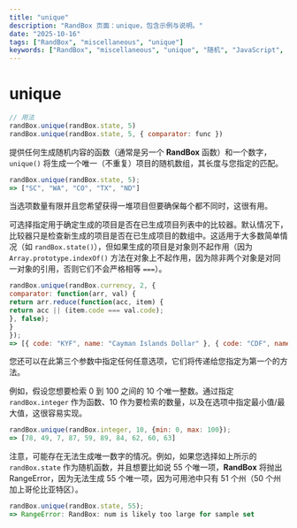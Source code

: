 ```yaml
---
title: "unique"
description: "RandBox 页面：unique，包含示例与说明。"
date: "2025-10-16"
tags: ["RandBox", "miscellaneous", "unique"]
keywords: ["RandBox", "miscellaneous", "unique", "随机", "JavaScript", "MDX"]
---
```


# unique

```js
// 用法
randBox.unique(randBox.state, 5)
randBox.unique(randBox.state, 5, { comparator: func })
```

提供任何生成随机内容的函数（通常是另一个 **RandBox** 函数）和一个数字，`unique()` 将生成一个唯一（不重复）项目的随机数组，其长度与您指定的匹配。

```js
randBox.unique(randBox.state, 5);
=> ["SC", "WA", "CO", "TX", "ND"]
```

当选项数量有限并且您希望获得一堆项目但要确保每个都不同时，这很有用。

可选择指定用于确定生成的项目是否在已生成项目列表中的比较器。默认情况下，比较器只是检查新生成的项目是否在已生成项目的数组中。这适用于大多数简单情况（如 `randBox.state()`），但如果生成的项目是对象则不起作用（因为 `Array.prototype.indexOf()` 方法在对象上不起作用，因为除非两个对象是对同一对象的引用，否则它们不会严格相等 `===`）。

```js
randBox.unique(randBox.currency, 2, {
comparator: function(arr, val) {
return arr.reduce(function(acc, item) {
return acc || (item.code === val.code);
}, false);
}
});
=> [{ code: "KYF", name: "Cayman Islands Dollar" }, { code: "CDF", name: "Congo/Kinshasa Franc" }]
```

您还可以在此第三个参数中指定任何任意选项，它们将传递给您指定为第一个的方法。

例如，假设您想要检索 0 到 100 之间的 10 个唯一整数。通过指定 `randBox.integer` 作为函数、10 作为要检索的数量，以及在选项中指定最小值/最大值，这很容易实现。

```js
randBox.unique(randBox.integer, 10, {min: 0, max: 100});
=> [78, 49, 7, 87, 59, 89, 84, 62, 60, 63]
```

注意，可能存在无法生成唯一数字的情况。例如，如果您选择如上所示的 `randBox.state` 作为随机函数，并且想要比如说 55 个唯一项，**RandBox** 将抛出 RangeError，因为无法生成 55 个唯一项，因为可用池中只有 51 个州（50 个州加上哥伦比亚特区）。

```js
randBox.unique(randBox.state, 55);
=> RangeError: RandBox: num is likely too large for sample set
```


